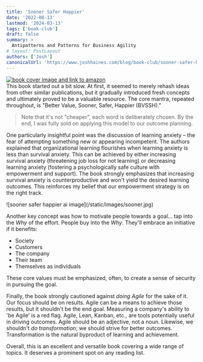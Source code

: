 ```yaml
---
title: 'Sooner Safer Happier'
date: '2022-08-13'
lastmod: '2024-03-13'
tags: ['book-club']
draft: false
summary: >
  Antipatterns and Patterns for Business Agility
# layout: PostLayout
authors: ['Josh']
canonicalUrl: 'https://www.joshhaines.com/blog/book-club/sooner-safer-happier'
---
```


<div class="mx-auto w-1/3">
  <a href="https://www.amazon.com/Sooner-Safer-Happier-Antipatterns-Patterns/dp/1950508412">
    <img
      alt="book cover image and link to amazon"
      src="https://m.media-amazon.com/images/I/41LYjbp7bSL._SY445_SX342_.jpg"
    />
  </a>
</div>
This book started out a bit slow. At first, it seemed to merely rehash ideas from other similar publications,
but it gradually introduced fresh concepts and ultimately proved to be a valuable resource. The core
mantra, repeated throughout, is "Better Value, Sooner, Safer, Happier (BVSSH)."

> Note that it's not "cheaper", each word is deliberately chosen. By the end, I was fully sold on applying this model to our outcome planning.

One particularly insightful point was the discussion of learning anxiety – the fear of attempting something new or appearing incompetent. The authors explained that organizational learning flourishes when learning anxiety is less than survival anxiety. This can be achieved by either increasing survival anxiety (threatening job loss for not learning) or decreasing learning anxiety (fostering a psychologically safe culture with empowerment and support). The book strongly emphasizes that increasing survival anxiety is counterproductive and won't yield the desired learning outcomes. This reinforces my belief that our empowerment strategy is on the right track.

<div className="-mx-2 flex flex-wrap justify-center overflow-hidden xl:-mx-2">
  <div className="my-1 w-full overflow-hidden px-2 xl:my-1 xl:w-1/2 xl:px-2">
    ![sooner safer happier ai image](/static/images/sooner.jpg)
  </div>
</div>

Another key concept was how to motivate people towards a goal... tap into the _Why_ of the effort. People buy into the _Why_. They'll embrace an initiative if it benefits:

- Society
- Customers
- The company
- Their team
- Themselves as individuals

These core values must be emphasized, often, to create a sense of security in pursuing the goal.

Finally, the book strongly cautioned against _doing Agile_ for the sake of it. Our focus should be on results. Agile can be a means to achieve those results, but it shouldn't be the end goal. Measuring a company's ability to 'be Agile' is a red flag. Agile, Lean, Kanban, etc., are tools potentially useful in driving outcomes. Agile should be an adjective, not a noun. Likewise, we shouldn't _do transformation_; we should strive for better outcomes. Transformation is the natural byproduct of learning and achievement.

Overall, this is an excellent and versatile book covering a wide range of topics. It deserves a prominent spot on any reading list.
